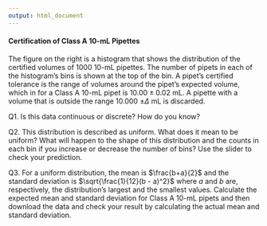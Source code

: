 ```yaml
---
output: html_document
---
```


#### Certification of Class A 10-mL Pipettes

The figure on the right is a histogram that shows the distribution of the certified volumes of 1000 10-mL pipettes. The number of pipets in each of the histogram's bins is shown at the top of the bin. A pipet's certified tolerance is the range of volumes around the pipet's expected volume, which in for a Class A 10-mL pipet is $10.00 \pm 0.02$ mL. A pipette with a volume that is outside the range 10.000 $\pm \Delta$ mL is discarded.

Q1. Is this data continuous or discrete? How do you know?

Q2. This distribution is described as uniform. What does it mean to be uniform? What will happen to the shape of this distribution and the counts in each bin if you increase or decrease the number of bins? Use the slider to check your prediction.

Q3. For a uniform distribution, the mean is $\frac{b+a}{2}$ and the standard deviation is $\sqrt{\frac{1}{12}(b - a)^2}$ where $a$ and $b$ are, respectively, the distribution's largest and the smallest values. Calculate the expected mean and standard deviation for Class A 10-mL pipets and then download the data and check your result by calculating the actual mean and standard deviation.

